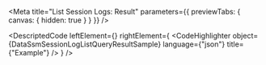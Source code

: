 
<Meta title="List Session Logs: Result" parameters={{ previewTabs: { canvas: { hidden: true } } }} />

<DescriptedCode
  leftElement={<DataSsmSessionLogListQueryResultDesc />}
  rightElement={
    <CodeHighlighter
      object={DataSsmSessionLogListQueryResultSample}
      language={"json"}
      title={"Example"}
    />
  }
/>
